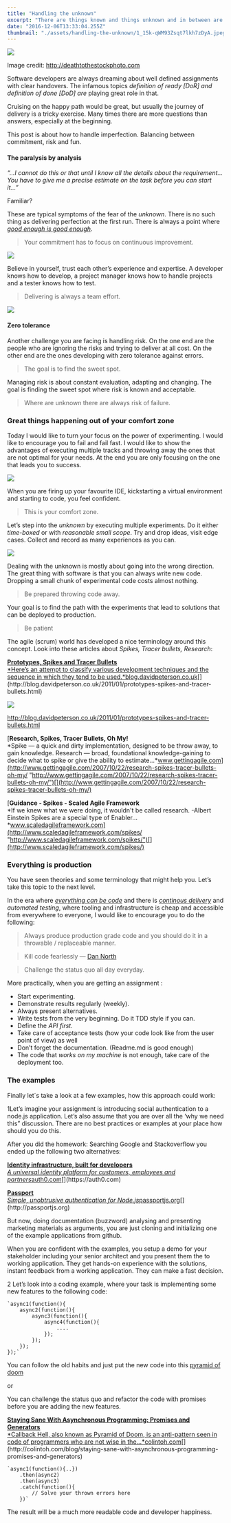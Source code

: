 ```yaml
---
title: "Handling the unknown"
excerpt: "There are things known and things unknown and in between are the doors. — Jim Morirson"
date: "2016-12-06T13:33:04.255Z"
thumbnail: "./assets/handling-the-unknown/1_15k-qWM93Zsqt7lkh7zDyA.jpeg"
---
```


![](./assets/handling-the-unknown/1_15k-qWM93Zsqt7lkh7zDyA.jpeg)

<figcaption>Image credit: <a href="http://deathtothestockphoto.com" data-href="http://deathtothestockphoto.com" class="markup--anchor markup--figure-anchor" rel="noopener" target="_blank">http://deathtothestockphoto.com</a></figcaption>

Software developers are always dreaming about well defined assignments with clear handovers. The infamous topics *definition of ready \[DoR\] and definition of done \[DoD\] are* playing great role in that.

Cruising on the happy path would be great, but usually the journey of delivery is a tricky exercise. Many times there are more questions than answers, especially at the beginning.

This post is about how to handle imperfection. Balancing between commitment, risk and fun.

#### **The paralysis by analysis**

*“…I cannot do this or that until I know all the details about the requirement…You have to give me a precise estimate on the task before you can start it…”*

Familiar?

These are typical symptoms of the fear of the *unknown*. There is no such thing as delivering perfection at the first run. There is always a point where [*good enough is good enough*](https://dzone.com/articles/applying-8020-rule-software).

> Your commitment has to focus on continuous improvement.

![](./assets/handling-the-unknown/1_JUoIaqa4acZdfacgnWn_rw.png)

Believe in yourself, trust each other’s experience and expertise. A developer knows how to develop, a project manager knows how to handle projects and a tester knows how to test.

> Delivering is always a team effort.

![](./assets/handling-the-unknown/1_rpTdtbzZtFQ3OWR35Cbizw.png)

#### Zero tolerance

Another challenge you are facing is handling risk. On the one end are the people who are ignoring the risks and trying to deliver at all cost. On the other end are the ones developing with zero tolerance against errors.

> The goal is to find the sweet spot.

Managing risk is about constant evaluation, adapting and changing. The goal is finding the sweet spot where risk is known and acceptable.

> Where are unknown there are always risk of failure.

### Great things happening out of your comfort zone

Today I would like to turn your focus on the power of experimenting. I would like to encourage you to fail and fail fast. I would like to show the advantages of executing multiple tracks and throwing away the ones that are not optimal for your needs. At the end you are only focusing on the one that leads you to success.

![](./assets/handling-the-unknown/1_ufMuN-uQcHI8Lyk3FQL6cA.png)

When you are firing up your favourite IDE, kickstarting a virtual environment and starting to code, you feel confident.

> This is your comfort zone.

Let’s step into the *unknown* by executing multiple experiments. Do it either *time-boxed* or with *reasonable small scope*. Try and drop ideas, visit edge cases. Collect and record as many experiences as you can.

![](./assets/handling-the-unknown/1_7jPLanOosxWBX85rql5lAw.png)

Dealing with the unknown is mostly about going into the wrong direction. The great thing with software is that you can always write new code. Dropping a small chunk of experimental code costs almost nothing.

> Be prepared throwing code away.

Your goal is to find the path with the experiments that lead to solutions that can be deployed to production.

> Be patient

The agile (scrum) world has developed a nice terminology around this concept. Look into these articles about *Spikes, Tracer bullets, Research*:

[**Prototypes, Spikes and Tracer Bullets**  
*Here’s an attempt to classify various development techniques and the sequence in which they tend to be used.*blog.davidpeterson.co.uk](http://blog.davidpeterson.co.uk/2011/01/prototypes-spikes-and-tracer-bullets.html "http://blog.davidpeterson.co.uk/2011/01/prototypes-spikes-and-tracer-bullets.html")[](http://blog.davidpeterson.co.uk/2011/01/prototypes-spikes-and-tracer-bullets.html)

![](./assets/handling-the-unknown/0__IpF7NgFpLILh1bp..jpg)

<figcaption><a href="http://blog.davidpeterson.co.uk/2011/01/prototypes-spikes-and-tracer-bullets.html" data-href="http://blog.davidpeterson.co.uk/2011/01/prototypes-spikes-and-tracer-bullets.html" class="markup--anchor markup--figure-anchor" rel="nofollow noopener" target="_blank">http://blog.davidpeterson.co.uk/2011/01/prototypes-spikes-and-tracer-bullets.html</a></figcaption>

[**Research, Spikes, Tracer Bullets, Oh My!**  
*Spike — a quick and dirty implementation, designed to be throw away, to gain knowledge. Research — broad, foundational knowledge-gaining to decide what to spike or give the ability to estimate…*www.gettingagile.com](http://www.gettingagile.com/2007/10/22/research-spikes-tracer-bullets-oh-my/ "http://www.gettingagile.com/2007/10/22/research-spikes-tracer-bullets-oh-my/")[](http://www.gettingagile.com/2007/10/22/research-spikes-tracer-bullets-oh-my/)

[**Guidance - Spikes - Scaled Agile Framework**  
*If we knew what we were doing, it wouldn't be called research. -Albert Einstein Spikes are a special type of Enabler…*www.scaledagileframework.com](http://www.scaledagileframework.com/spikes/ "http://www.scaledagileframework.com/spikes/")[](http://www.scaledagileframework.com/spikes/)

### Everything is production

You have seen theories and some terminology that might help you. Let’s take this topic to the next level.

In the era where [*everything can be code*](http://www.bmc.com/blogs/infrastructure-everything-code-changes-everything/) and there is [*continous delivery*](http://martinfowler.com/bliki/ContinuousDelivery.html) and *automated testing*, where tooling and infrastructure is cheap and accessible from everywhere to everyone, I would like to encourage you to do the following:

> Always produce production grade code and you should do it in a throwable / replaceable manner.

> Kill code fearlessly — [Dan North](http://dannorth.net)

> Challenge the status quo all day everyday.

More practically, when you are getting an assignment :

*   Start experimenting.
*   Demonstrate results regularly (weekly).
*   Always present alternatives.
*   Write tests from the very beginning. Do it TDD style if you can.
*   Define the *API first.*
*   Take care of acceptance tests (how your code look like from the user point of view) as well
*   Don’t forget the documentation. (Readme.md is good enough)
*   The code that *works on my machine* is not enough, take care of the deployment too.

### The examples

Finally let´s take a look at a few examples, how this approach could work:

1Let’s imagine your assignment is introducing social authentication to a node.js application. Let’s also assume that you are over all the ‘why we need this” discussion. There are no best practices or examples at your place how should you do this.

After you did the homework: Searching Google and Stackoverflow you ended up the following two alternatives:

[**Identity infrastructure, built for developers**  
*A universal identity platform for customers, employees and partners*auth0.com](https://auth0.com "https://auth0.com")[](https://auth0.com)

[**Passport**  
*Simple, unobtrusive authentication for Node.js*passportjs.org](http://passportjs.org "http://passportjs.org")[](http://passportjs.org)

But now, doing documentation (buzzword) analysing and presenting marketing materials as arguments, you are just cloning and initializing one of the example applications from github.

When you are confident with the examples, you setup a demo for your stakeholder including your senior architect and you present them the to working application. They get hands-on experience with the solutions, instant feedback from a working application. They can make a fast decision.

2 Let’s look into a coding example, where your task is implementing some new features to the following code:

    `async1(function(){  
        async2(function(){  
            async3(function(){  
                async4(function(){  
                    ....  
                });  
            });  
        });  
    });`

You can follow the old habits and just put the new code into this [pyramid of doom](http://skaghost.herokuapp.com/pyramid-of-doom/)

or

You can challenge the status quo and refactor the code with promises before you are adding the new features.

[**Staying Sane With Asynchronous Programming: Promises and Generators**  
*Callback Hell, also known as Pyramid of Doom, is an anti-pattern seen in code of programmers who are not wise in the…*colintoh.com](http://colintoh.com/blog/staying-sane-with-asynchronous-programming-promises-and-generators "http://colintoh.com/blog/staying-sane-with-asynchronous-programming-promises-and-generators")[](http://colintoh.com/blog/staying-sane-with-asynchronous-programming-promises-and-generators)

    `async1(function(){..})  
        .then(async2)  
        .then(async3)  
        .catch(function(){  
            // Solve your thrown errors here  
        })`

The result will be a much more readable code and developer happiness.
